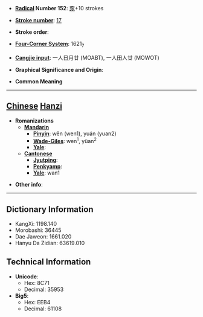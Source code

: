 * '''[[Wiktionary:Chinese radical index| Radical]] Number 152''': [[Wiktionary:Chinese radical index 豕|豕]]+10 strokes

* '''[[Wiktionary:Chinese total strokes index|Stroke number]]''': [[Wiktionary:Chinese total strokes index 17|17]]

* '''Stroke order''': 

* '''[[Wiktionary:Chinese four corner index|Four-Corner System]]''': 1621<sub>7</sub>

* '''[[Wiktionary:Chinese Cangjie index|Cangjie input]]''': 一人日月廿 (MOABT), 一人田人廿 (MOWOT)

* '''Graphical Significance and Origin''': 

* '''Common Meaning'''

----

== [[Chinese]] [[Hanzi]] ==

* '''Romanizations'''
** '''[[Mandarin]]'''
*** '''[[Pinyin]]''': wēn (wen1), yuán (yuan2)
*** '''[[Wade-Giles]]''': wen<sup>1</sup>, yüan<sup>2</sup>
*** '''[[Yale]]''': 
** '''[[Cantonese]]'''
*** '''[[Jyutping]]''':
*** '''[[Penkyamp]]''': 
*** '''[[Yale]]''': wan1

* '''Other info''': 

----

== Dictionary Information ==

* KangXi: 1198.140
* Morobashi: 36445
* Dae Jaweon: 1661.020
* Hanyu Da Zidian: 63619.010

== Technical Information ==

* '''Unicode''':
** Hex: 8C71
** Decimal: 35953
* '''Big5''':
** Hex: EEB4
** Decimal: 61108